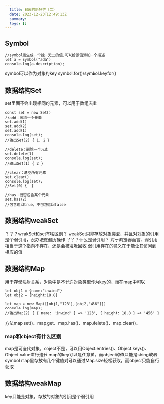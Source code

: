 ```yaml
---
  title: ES6的新特性（二）
  date: 2023-12-23T12:49:13Z
  summary:
  tags: []
---
```

  
  ## Symbol
```
//symbol能生成一个独一无二的值,可以给该值添加一个描述
let a = Symbol("ada")
console.log(a.description);
```
symbol可以作为对象的key
symbol.for()/symbol.keyfor()
## 数据结构Set
set里面不会出现相同的元素，可以用于数组去重
```
const set = new Set()
//add：添加一个元素
set.add(1)
set.add(2)
set.add(1)
console.log(set);
//输出Set(2) { 1, 2 }

//delete：删除一个元素
set.delete(1)
console.log(set);
//输出Set(1) { 2 }

//clear：清空所有元素
set.clear()
console.log(set);
//Set(0) {  }

//has：是否包含某个元素
set.has(2)
//包含返回true，不包含返回false
```
## 数据结构weakSet
？？？weakSet和set有啥区别？
weakSet只能存放对象类型，并且对对象的引用是个弱引用，没办法做遍历操作
？？？什么是弱引用？
对于浏览器而言，弱引用相当于这个指向不存在，还是会被垃圾回收
弱引用存在的意义在于能让其访问到相应的值
## 数据结构Map
用于存储映射关系，对象中是不允许对象类型作为key的，而在map中可以
```
let obj1 = {name:"inwind"}
let obj2 = {height:18.8}

let map = new Map([[obj1,"123"],[obj2,"456"]])
console.log(map);
//输出Map(2) { { name: 'inwind' } => '123', { height: 18.8 } => '456' }
```
方法map.set()、map.get、map.has()、map.delete()、map.clear()、
### map和object有什么区别
map是可迭代对象，object不是，可以用Object.entries()、Object.keys()、Object.value进行迭代
map的key可以是任意值，而object的值只能是string或者symbol
map里存放有几个键值对可以通过Map.size轻松获取，而object只能自行获取
## 数据结构weakMap
key只能是对象，存放的对象的引用是个弱引用
  